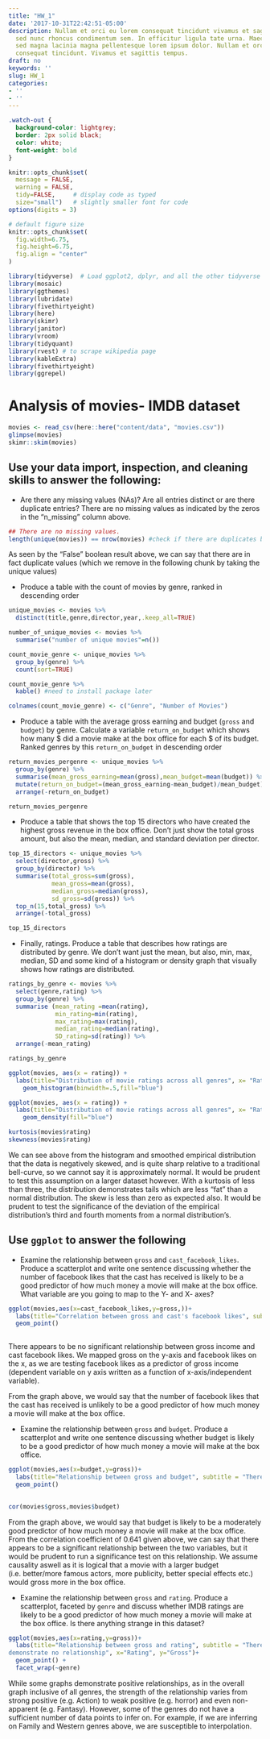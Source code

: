 ```yaml
---
title: "HW_1"
date: '2017-10-31T22:42:51-05:00'
description: Nullam et orci eu lorem consequat tincidunt vivamus et sagittis magna
  sed nunc rhoncus condimentum sem. In efficitur ligula tate urna. Maecenas massa
  sed magna lacinia magna pellentesque lorem ipsum dolor. Nullam et orci eu lorem
  consequat tincidunt. Vivamus et sagittis tempus.
draft: no
keywords: ''
slug: HW_1
categories:
- ''
- ''
---
```


```css
.watch-out {
  background-color: lightgrey;
  border: 2px solid black;
  color: white;
  font-weight: bold
}
```

```r
knitr::opts_chunk$set(
  message = FALSE, 
  warning = FALSE, 
  tidy=FALSE,     # display code as typed
  size="small")   # slightly smaller font for code
options(digits = 3)

# default figure size
knitr::opts_chunk$set(
  fig.width=6.75, 
  fig.height=6.75,
  fig.align = "center"
)
```


```r
library(tidyverse)  # Load ggplot2, dplyr, and all the other tidyverse packages
library(mosaic)
library(ggthemes)
library(lubridate)
library(fivethirtyeight)
library(here)
library(skimr)
library(janitor)
library(vroom)
library(tidyquant)
library(rvest) # to scrape wikipedia page
library(kableExtra)
library(fivethirtyeight)
library(ggrepel)
```



# Analysis of movies- IMDB dataset

```r
movies <- read_csv(here::here("content/data", "movies.csv"))
glimpse(movies)
skimr::skim(movies)

```


## Use your data import, inspection, and cleaning skills to answer the following:

- Are there any missing values (NAs)? Are all entries distinct or are there duplicate entries?
There are no missing values as indicated by the zeros in the "n_missing" column above.

```r
## There are no missing values.
length(unique(movies)) == nrow(movies) #check if there are duplicates by returning true or false
```
As seen by the "False" boolean result above, we can say that there are in fact duplicate values (which we remove in the following chunk by taking the unique values)

- Produce a table with the count of movies by genre, ranked in descending order
```r

unique_movies <- movies %>%
  distinct(title,genre,director,year,.keep_all=TRUE)

number_of_unique_movies <- movies %>%
  summarise("number of unique movies"=n())

count_movie_genre <- unique_movies %>% 
  group_by(genre) %>%
  count(sort=TRUE)

count_movie_genre %>%
  kable() #need to install package later

colnames(count_movie_genre) <- c("Genre", "Number of Movies")

```

- Produce a table with the average gross earning and budget (`gross` and `budget`) by genre. Calculate a variable `return_on_budget` which shows how many $ did a movie make at the box office for each $ of its budget. Ranked genres by this `return_on_budget` in descending order

```r
return_movies_pergenre <- unique_movies %>%
  group_by(genre) %>%
  summarise(mean_gross_earning=mean(gross),mean_budget=mean(budget)) %>%
  mutate(return_on_budget=(mean_gross_earning-mean_budget)/mean_budget) %>%
  arrange(-return_on_budget)

return_movies_pergenre
```
- Produce a table that shows the top 15 directors who have created the highest gross revenue in the box office. Don't just show the total gross amount, but also the mean, median, and standard deviation per director.

```r
top_15_directors <- unique_movies %>%
  select(director,gross) %>%
  group_by(director) %>%
  summarise(total_gross=sum(gross),
            mean_gross=mean(gross),
            median_gross=median(gross),
            sd_gross=sd(gross)) %>%
  top_n(15,total_gross) %>%
  arrange(-total_gross)

top_15_directors
```
- Finally, ratings. Produce a table that describes how ratings are distributed by genre. We don't want just the mean, but also, min, max, median, SD and some kind of a histogram or density graph that visually shows how ratings are distributed. 

```r
ratings_by_genre <- movies %>%
  select(genre,rating) %>% 
  group_by(genre) %>% 
  summarise (mean_rating =mean(rating),
             min_rating=min(rating),
             max_rating=max(rating),
             median_rating=median(rating),
             SD_rating=sd(rating)) %>% 
  arrange(-mean_rating)

ratings_by_genre
```

```r
ggplot(movies, aes(x = rating)) +
  labs(title="Distribution of movie ratings across all genres", x= "Ratings", y="Count")+ 
    geom_histogram(binwidth=.5,fill="blue")
```
```r
ggplot(movies, aes(x = rating)) +
  labs(title="Distribution of movie ratings across all genres", x= "Ratings", y="Count")+ 
    geom_density(fill="blue")
```

```r
kurtosis(movies$rating)
skewness(movies$rating)
```

We can see above from the histogram and smoothed empirical distribution that the data is negatively skewed, and is quite sharp relative to a traditional bell-curve, so we cannot say it is approximately normal. It would be prudent to test this assumption on a larger dataset however. With a kurtosis of less than three, the distribution demonstrates tails which are less "fat" than a normal distribution. The skew is less than zero as expected also. It would be prudent to test the significance of the deviation of the empirical distribution's third and fourth moments from a normal distribution's.

## Use `ggplot` to answer the following

  - Examine the relationship between `gross` and `cast_facebook_likes`. Produce a scatterplot and write one sentence discussing whether the number of facebook likes that the cast has received is likely to be a good predictor of how much money a movie will make at the box office. What variable are you going to map to the Y- and X- axes?

  
```r
ggplot(movies,aes(x=cast_facebook_likes,y=gross,))+
  labs(title="Correlation between gross and cast's facebook likes", subtitle = "Gross seems to be independent from the cast's facebook likes", x="Cast's facebook likes", y="Gross")+
  geom_point() 
  
```
There appears to be no significant relationship between gross income and cast facebook likes. We mapped gross on the y-axis and facebook likes on the x, as we are testing facebook likes as a predictor of gross income (dependent variable on y axis written as a function of x-axis/independent variable). 

From the graph above, we would say that the number of facebook likes that the cast has received is unlikely to be a good predictor of how much money a movie will make at the box office.


  - Examine the relationship between `gross` and `budget`. Produce a scatterplot and write one sentence discussing whether budget is likely to be a good predictor of how much money a movie will make at the box office.

```r
ggplot(movies,aes(x=budget,y=gross))+
  labs(title="Relationship between gross and budget", subtitle = "There seems to be a moderate positive relationship between budget and gross", x="Budget", y="Gross")+
  geom_point() 
  
```
```r
cor(movies$gross,movies$budget)
```

From the graph above, we would say that budget is likely to be a moderately good predictor of how much money a movie will make at the box office. From the correlation coefficient of 0.641 given above, we can say that there appears to be a significant relationship between the two variables, but it would be prudent to run a significance test on this relationship. We assume causality aswell as it is logical that a movie with a larger budget (i.e. better/more famous actors, more publicity, better special effects etc.) would gross more in the box office. 

  
  - Examine the relationship between `gross` and `rating`. Produce a scatterplot, faceted by `genre` and discuss whether IMDB ratings are likely to be a good predictor of how much money a movie will make at the box office. Is there anything strange in this dataset?

```r
ggplot(movies,aes(x=rating,y=gross))+
  labs(title="Relationship between gross and rating", subtitle = "There seems to be a positive relation between ratings and gross, with some seeming to
demonstrate no relationship", x="Rating", y="Gross")+
  geom_point() +
  facet_wrap(~genre)
```
While some graphs demonstrate positive relationships, as in the overall graph inclusive of all genres, the strength of the relationship varies from strong positive (e.g. Action) to weak positive (e.g. horror) and even non-apparent (e.g. Fantasy). However, some of the genres do not have a sufficient number of data points to infer on. For example, if we are inferring on Family and Western genres above, we are 
susceptible to interpolation.
